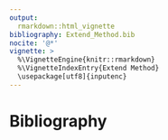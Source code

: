 ```yaml
---
output: 
  rmarkdown::html_vignette
bibliography: Extend_Method.bib
nocite: '@*'
vignette: >
  %\VignetteEngine{knitr::rmarkdown}
  %\VignetteIndexEntry{Extend Method}
  \usepackage[utf8]{inputenc}
---
```


# Bibliography